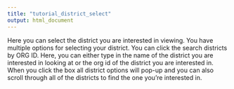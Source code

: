 ```yaml
---
title: "tutorial_district_select"
output: html_document
---
```


Here you can select the district you are interested in viewing. You have multiple options for selecting your district. You can click the search districts by ORG ID. Here, you can either type in the name of the district you are interested in looking at or the org id of the district you are interested in. When you click the box all district options will pop-up and you can also scroll through all of the districts to find the one you're interested in. 
